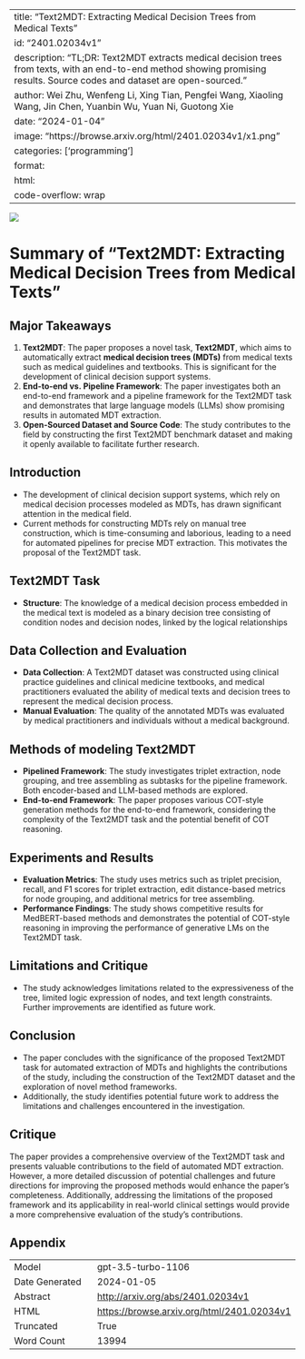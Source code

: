 
---
title: "Text2MDT: Extracting Medical Decision Trees from Medical Texts"
id: "2401.02034v1"
description: "TL;DR: Text2MDT extracts medical decision trees from texts, with an end-to-end method showing promising results. Source codes and dataset are open-sourced."
author: Wei Zhu, Wenfeng Li, Xing Tian, Pengfei Wang, Xiaoling Wang, Jin Chen, Yuanbin Wu, Yuan Ni, Guotong Xie
date: "2024-01-04"
image: "https://browse.arxiv.org/html/2401.02034v1/x1.png"
categories: ['programming']
format:
  html:
    code-overflow: wrap
---

![](https://browse.arxiv.org/html/2401.02034v1/x1.png)

# Summary of "Text2MDT: Extracting Medical Decision Trees from Medical Texts"

## Major Takeaways
1. **Text2MDT**: The paper proposes a novel task, **Text2MDT**, which aims to automatically extract **medical decision trees (MDTs)** from medical texts such as medical guidelines and textbooks. This is significant for the development of clinical decision support systems.
2. **End-to-end vs. Pipeline Framework**: The paper investigates both an end-to-end framework and a pipeline framework for the Text2MDT task and demonstrates that large language models (LLMs) show promising results in automated MDT extraction.
3. **Open-Sourced Dataset and Source Code**: The study contributes to the field by constructing the first Text2MDT benchmark dataset and making it openly available to facilitate further research.


## Introduction
- The development of clinical decision support systems, which rely on medical decision processes modeled as MDTs, has drawn significant attention in the medical field.
- Current methods for constructing MDTs rely on manual tree construction, which is time-consuming and laborious, leading to a need for automated pipelines for precise MDT extraction. This motivates the proposal of the Text2MDT task.

## Text2MDT Task
- **Structure**: The knowledge of a medical decision process embedded in the medical text is modeled as a binary decision tree consisting of condition nodes and decision nodes, linked by the logical relationships 

## Data Collection and Evaluation
- **Data Collection**: A Text2MDT dataset was constructed using clinical practice guidelines and clinical medicine textbooks, and medical practitioners evaluated the ability of medical texts and decision trees to represent the medical decision process.
- **Manual Evaluation**: The quality of the annotated MDTs was evaluated by medical practitioners and individuals without a medical background.

## Methods of modeling Text2MDT
- **Pipelined Framework**: The study investigates triplet extraction, node grouping, and tree assembling as subtasks for the pipeline framework. Both encoder-based and LLM-based methods are explored.
- **End-to-end Framework**: The paper proposes various COT-style generation methods for the end-to-end framework, considering the complexity of the Text2MDT task and the potential benefit of COT reasoning.

## Experiments and Results
- **Evaluation Metrics**: The study uses metrics such as triplet precision, recall, and F1 scores for triplet extraction, edit distance-based metrics for node grouping, and additional metrics for tree assembling.
- **Performance Findings**: The study shows competitive results for MedBERT-based methods and demonstrates the potential of COT-style reasoning in improving the performance of generative LMs on the Text2MDT task.

## Limitations and Critique
- The study acknowledges limitations related to the expressiveness of the tree, limited logic expression of nodes, and text length constraints. Further improvements are identified as future work.

## Conclusion
- The paper concludes with the significance of the proposed Text2MDT task for automated extraction of MDTs and highlights the contributions of the study, including the construction of the Text2MDT dataset and the exploration of novel method frameworks.
- Additionally, the study identifies potential future work to address the limitations and challenges encountered in the investigation.

## Critique
The paper provides a comprehensive overview of the Text2MDT task and presents valuable contributions to the field of automated MDT extraction. However, a more detailed discussion of potential challenges and future directions for improving the proposed methods would enhance the paper's completeness. Additionally, addressing the limitations of the proposed framework and its applicability in real-world clinical settings would provide a more comprehensive evaluation of the study's contributions.

## Appendix

|          |          |
|----------|----------|
| Model     | gpt-3.5-turbo-1106       |
| Date Generated     | 2024-01-05       |
| Abstract | [http://arxiv.org/abs/2401.02034v1](http://arxiv.org/abs/2401.02034v1)        |
| HTML     | [https://browse.arxiv.org/html/2401.02034v1](https://browse.arxiv.org/html/2401.02034v1)       |
| Truncated       | True       |
| Word Count       | 13994       |